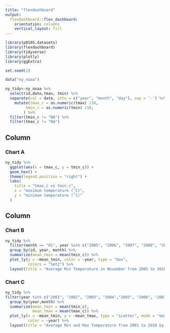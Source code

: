 ```yaml
---
title: "flexdashboard"
output: 
  flexdashboard::flex_dashboard:
    orientation: columns
    vertical_layout: fill
---
```


```r
library(p8105.datasets)
library(flexdashboard)
library(tidyverse)
library(plotly)
library(ggExtra)
```

```r
set.seed(1)

data("ny_noaa")

ny_tidy<-ny_noaa %>% 
  select(id,date,tmax, tmin) %>% 
  separate(col = date, into = c("year", "month", "day"), sep = '-') %>% 
    mutate(tmax_c = as.numeric(tmax) /10,
         tmin_c = as.numeric(tmin) /10,
        ) %>% 
  filter(tmin_c != "NA") %>% 
  filter(tmax_c != "NA")
```

Column {data-width=650}
-----------------------------------------------------------------------

### Chart A

```r
ny_tidy %>%
  ggplot(aes(x = tmax_c, y = tmin_c)) +
  geom_hex() + 
  theme(legend.position = "right") +
  labs(
    title = "tmax_c vs tmin_c",
    x = "maximum temperature (˚C)",
    y = "minimum temperature (˚C)"
  )

```

Column {data-width=350}
-----------------------------------------------------------------------

### Chart B

```r
ny_tidy %>% 
  filter(month == "01", year %in% c("2005", "2006", "2007", "2008", "2009", "2010")) %>%
  group_by(id, year, month) %>% 
  summarize(mean_tmin = mean(tmin_c)) %>% 
  plot_ly(y = ~mean_tmin, color = ~year, type = "box",
          colors = "Set2") %>% 
  layout(title = "Average Min Temperature in November from 2005 to 2010)")
```

### Chart C

```r
ny_tidy %>% 
filter(year %in% c("2001", "2002", "2003", "2004","2005", "2006", "2007", "2008", "2009", "2010")) %>%
  group_by(year,month) %>% 
  summarize(mean_tmin = mean(tmin_c),
            mean_tmax = mean(tmax_c)) %>% 
  plot_ly(x = ~mean_tmin, y = ~mean_tmax, type = "scatter", mode = "markers",
          color = ~year) %>% 
  layout(title = "Average Min and Max Temperature from 2001 to 2010 by month")
```